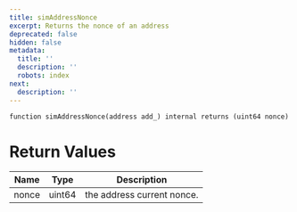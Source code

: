 ```yaml
---
title: simAddressNonce
excerpt: Returns the nonce of an address
deprecated: false
hidden: false
metadata:
  title: ''
  description: ''
  robots: index
next:
  description: ''
---
```

```solidity
function simAddressNonce(address add_) internal returns (uint64 nonce)
```

# Return Values

| Name  | Type   | Description                |
| ----- | ------ | -------------------------- |
| nonce | uint64 | the address current nonce. |
